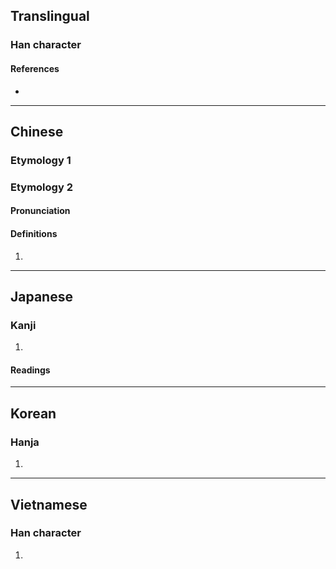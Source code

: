 {{also|岺|嶺}}
{{character info}}
==Translingual==

===Han character===
{{Han char|rn=46|rad=山|as=05|sn=8|four=28727|canj=UOII|ids=⿰山令}}

====References====
* {{Han ref|kx=0309.240|dkj=07993|dj=0609.200|hdz=10768.040|uh=5CAD|ud=23725|bh=CC64|bd=52324}}

----

==Chinese==

===Etymology 1===
{{zh-see|嶺}}

===Etymology 2===
{{zh-forms}}

====Pronunciation====
{{zh-pron
|m=líng
|oc=y
|ma=y
|cat=
}}

====Definitions====
{{zh-hanzi}}

# {{zh-only|岭巆}}

----

==Japanese==

===Kanji===
{{ja-kanji|grade=|rs=山05}}

# {{rfdef|ja|sort=山05}}

====Readings====
{{ja-readings
|on=れい
|kun=
}}

----

==Korean==

===Hanja===
{{ko-hanja|hangeul=령|rv=ryeong|mr=ryŏng}}

# {{rfdef|ko|sort=山05}}

----

==Vietnamese==

===Han character===
{{vi-readings|reading=lĩnh|rs=山05}}

# {{rfdef|vi|sort=山05}}